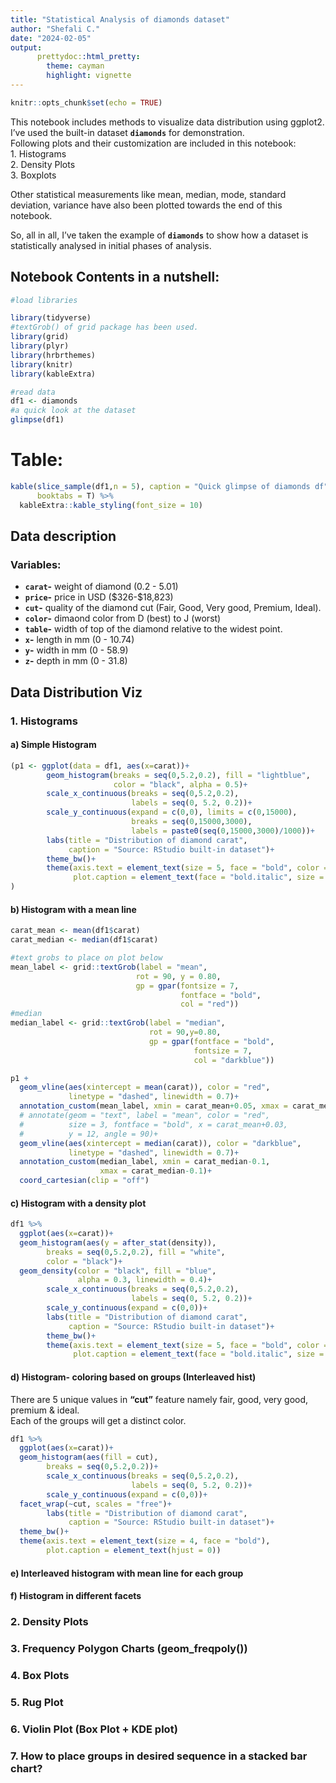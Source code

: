 ```yaml
---
title: "Statistical Analysis of diamonds dataset"
author: "Shefali C."
date: "2024-02-05"
output: 
      prettydoc::html_pretty:
        theme: cayman
        highlight: vignette
---
```


```r
knitr::opts_chunk$set(echo = TRUE)
```

This notebook includes methods to visualize data distribution using ggplot2. I've used the built-in dataset **`diamonds`** for demonstration.  
Following plots and their customization are included in this notebook:  
1. Histograms  
2. Density Plots  
3. Boxplots  

Other statistical measurements like mean, median, mode, standard deviation, variance have also been plotted towards the end of this notebook.  

So, all in all, I've taken the example of **`diamonds`** to show how a dataset is statistically analysed in initial phases of analysis.  

## Notebook Contents in a nutshell:

```r
#load libraries

library(tidyverse)
#textGrob() of grid package has been used.
library(grid)
library(plyr)
library(hrbrthemes)
library(knitr)
library(kableExtra)
``` 



```r
#read data
df1 <- diamonds
#a quick look at the dataset
glimpse(df1)
```

# Table:

```r

kable(slice_sample(df1,n = 5), caption = "Quick glimpse of diamonds df",
      booktabs = T) %>% 
  kableExtra::kable_styling(font_size = 10)
```

## Data description  


### Variables: 

- **`carat`-** weight of diamond (0.2 - 5.01)  
- **`price`-** price in USD (\$326-\$18,823)  
- **`cut`-** quality of the diamond cut (Fair, Good, Very good, Premium, Ideal).  
- **`color`-** dimaond color from D (best) to J (worst)  
- **`table`-** width of top of the diamond relative to the widest point.  
- **`x`-** length in mm (0 - 10.74)  
- **`y`-** width in mm (0 - 58.9)  
- **`z`-** depth in mm (0 - 31.8)  


## Data Distribution Viz 

### 1. Histograms

#### a) Simple Histogram

```r
(p1 <- ggplot(data = df1, aes(x=carat))+
        geom_histogram(breaks = seq(0,5.2,0.2), fill = "lightblue",
                       color = "black", alpha = 0.5)+
        scale_x_continuous(breaks = seq(0,5.2,0.2),
                           labels = seq(0, 5.2, 0.2))+
        scale_y_continuous(expand = c(0,0), limits = c(0,15000),
                           breaks = seq(0,15000,3000),
                           labels = paste0(seq(0,15000,3000)/1000))+
        labs(title = "Distribution of diamond carat",
             caption = "Source: RStudio built-in dataset")+
        theme_bw()+
        theme(axis.text = element_text(size = 5, face = "bold", color = "black"),
              plot.caption = element_text(face = "bold.italic", size = 6,hjust = 0))
)
```

#### b) Histogram with a mean line

```r
carat_mean <- mean(df1$carat)
carat_median <- median(df1$carat)
```

```r
#text grobs to place on plot below
mean_label <- grid::textGrob(label = "mean",
                            rot = 90, y = 0.80,
                            gp = gpar(fontsize = 7,
                                      fontface = "bold",
                                      col = "red"))
#median
median_label <- grid::textGrob(label = "median",
                               rot = 90,y=0.80,
                               gp = gpar(fontface = "bold",
                                         fontsize = 7,
                                         col = "darkblue"))
```



```r
p1 +
  geom_vline(aes(xintercept = mean(carat)), color = "red",
             linetype = "dashed", linewidth = 0.7)+
  annotation_custom(mean_label, xmin = carat_mean+0.05, xmax = carat_mean+0.05)+
  # annotate(geom = "text", label = "mean", color = "red",
  #          size = 3, fontface = "bold", x = carat_mean+0.03,
  #          y = 12, angle = 90)+
  geom_vline(aes(xintercept = median(carat)), color = "darkblue",
             linetype = "dashed", linewidth = 0.7)+
  annotation_custom(median_label, xmin = carat_median-0.1,
                    xmax = carat_median-0.1)+
  coord_cartesian(clip = "off")
```




#### c) Histogram with a density plot

```r
df1 %>% 
  ggplot(aes(x=carat))+
  geom_histogram(aes(y = after_stat(density)),
        breaks = seq(0,5.2,0.2), fill = "white",
        color = "black")+
  geom_density(color = "black", fill = "blue",
               alpha = 0.3, linewidth = 0.4)+
        scale_x_continuous(breaks = seq(0,5.2,0.2),
                           labels = seq(0, 5.2, 0.2))+
        scale_y_continuous(expand = c(0,0))+
        labs(title = "Distribution of diamond carat",
             caption = "Source: RStudio built-in dataset")+
        theme_bw()+
        theme(axis.text = element_text(size = 5, face = "bold", color = "black"),
              plot.caption = element_text(face = "bold.italic", size = 6,hjust = 0))
```


#### d) Histogram- coloring based on groups (Interleaved hist)

There are 5 unique values in **"cut"** feature namely fair, good, very good, premium & ideal.  
Each of the groups will get a distinct color.  

```r
df1 %>% 
  ggplot(aes(x=carat))+
  geom_histogram(aes(fill = cut),
        breaks = seq(0,5.2,0.2))+
        scale_x_continuous(breaks = seq(0,5.2,0.2),
                           labels = seq(0, 5.2, 0.2))+
        scale_y_continuous(expand = c(0,0))+
  facet_wrap(~cut, scales = "free")+
        labs(title = "Distribution of diamond carat",
             caption = "Source: RStudio built-in dataset")+
  theme_bw()+
  theme(axis.text = element_text(size = 4, face = "bold"),
        plot.caption = element_text(hjust = 0))
```





#### e) Interleaved histogram with mean line for each group



#### f) Histogram in different facets

### 2. Density Plots

### 3. Frequency Polygon Charts (geom_freqpoly()) 

### 4. Box Plots

### 5. Rug Plot

### 6. Violin Plot (Box Plot + KDE plot)

### 7. How to place groups in desired sequence in a stacked bar chart?
















